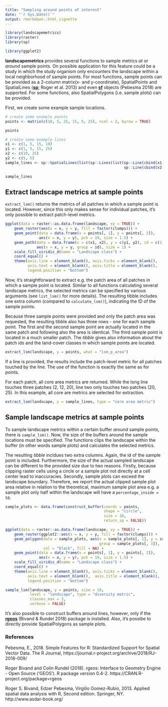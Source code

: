 ```yaml
---
title: "Sampling around points of interest"
date: "`r Sys.Date()`"
output: rmarkdown::html_vignette
---
```


```r
library(landscapemetrics)
library(raster)
library(sp)

library(ggplot2)
```

**landscapemetrics** provides several functions to sample metrics *at* or *around* sample points. On possible application for this feature could be a study in which the study organism only encounters the landscape within a local neighborhood of sample points. For most functions, sample points can be provided as a 2-column matrix(x- and y-coordinate), SpatialPoints and SpatialLines ([**sp**](https://cran.r-project.org/web/packages/sp/index.html); Roger et al. 2013) and even [**sf**](https://cran.r-project.org/web/packages/sf/index.html) objects (Pebesma 2018) are supported. For some functions, also SpatialPolygons (i.e. sample plots) can be provided.

First, we create some example sample locations.

```r
# create some example points
points <- matrix(c(10, 5, 25, 15, 5, 25), ncol = 2, byrow = TRUE)

points

# create some example lines
x1 <- c(1, 5, 15, 10)
y1 <- c(1, 5, 15, 25)
x2 <- c(10, 25)
y2 <- c(5, 5)
sample_lines <- sp::SpatialLines(list(sp::Lines(list(sp::Line(cbind(x1, y1)), 
                                                     sp::Line(cbind(x2, y2))), ID = "a")))

sample_lines
```

## Extract landscape metrics at sample points

`extract_lsm()` returns the metrics of all patches in which a sample point is located. However, since this only makes sense for individual patches, it's only possible to extract patch-level metrics.

```r
ggplot(data = raster::as.data.frame(landscape, xy = TRUE)) + 
    geom_raster(aes(x = x, y = y, fill = factor(clumps))) + 
    geom_point(data = data.frame(x = points[, 1], y = points[, 2]), 
               aes(x = x, y = y), pch = 19, size = 1.5) + 
    geom_path(data = data.frame(x = c(x1, x2), y = c(y1, y2), id = c(1, 1, 1, 1, 2, 2)), 
              aes(x = x, y = y, group = id), size = 1) + 
    scale_fill_viridis_d(name = "Landscape class") + 
    coord_equal() + 
    theme(axis.line = element_blank(), axis.ticks = element_blank(), 
          axis.text = element_blank(), axis.title = element_blank(), 
          legend.position = "bottom")
```

Now, it's straightforward to extract e.g. the patch area of all patches in which a sample point is located. Similar to all functions calculating several landscape metrics, the selected metrics can be specified by various arguments (see `list_lsm()` for more details). The resulting tibble includes one extra column (compared to `calculate_lsm()`), indicating the ID of the sample points.

Because three sample points were provided and only the patch area was requested, the resulting tibble also has three rows - one for each sample point. The first and the second sample point are actually located in the same patch and following also the area is identical. The third sample point is located in a much smaller patch. The *tibble* gives also information about the patch ids and the land-cover classes in which sample points are located.

```r
extract_lsm(landscape, y = points, what = "lsm_p_area")
```

If a line is provided, the results include the patch-level metric for all patches touched by the line. The use of the function is exactly the same as for points. 

For each patch, all core area metrics are returned. While the long line touches three patches (2, 12, 20), line two only touches two patches (20, 25). In this example, all core are metrics are selected for extraction.

```r
extract_lsm(landscape, y = sample_lines, type = "core area metric")
```

## Sample landscape metrics at sample points

To sample landscape metrics within a certain buffer *around* sample points, there is `sample_lsm()`. Now, the size of the buffers around the sample locations must be specified. The functions clips the landscape within the buffer (in other words sample plots) and calculates the selected metrics. 

The resulting *tibble* incldues two extra columns. Again, the id of the sample point is included. Furthermore, the size of the actual sampled landscape can be different to the provided size due to two reasons. Firstly, because clipping raster cells using a circle or a sample plot not directly at a cell center lead to inaccuracies. Secondly, sample plots can exceed the landscape boundary. Therefore, we report the actual clipped sample plot area relative in relation to the theoretical, maximum sample plot area e.g. a sample plot only half within the landscape will have a `percentage_inside = 50`.

```r
sample_plots <- data.frame(construct_buffer(coords = points, 
                                            shape = "circle", 
                                            size = 10, 
                                            return_sp = FALSE))

ggplot(data = raster::as.data.frame(landscape, xy = TRUE)) + 
    geom_raster(ggplot2::aes(x = x, y = y, fill = factor(clumps))) +
    geom_polygon(data = sample_plots, aes(x = sample_plots[, 1], y = sample_plots[, 2], 
                                          group = sample_plots[, 3]),
                 col = "black", fill = NA) +
    geom_point(data = data.frame(x = points[, 1], y = points[, 2]), 
               aes(x = x, y = y), pch = 19, size = 1.5) + 
    scale_fill_viridis_d(name = "Landscape class") + 
    coord_equal() + 
    theme(axis.line = element_blank(), axis.ticks = element_blank(),
          axis.text = element_blank(),  axis.title = element_blank(),
          legend.position = "bottom") 
```

```r
sample_lsm(landscape, y = points, size = 10, 
           level = "landscape", type = "diversity metric", 
           classes_max = 3,
           verbose = FALSE)
```

It's also possible to construct buffers around lines, however, only if the [**rgeos**](https://cran.r-project.org/web/packages/rgeos/index.html) (Bivand & Rundel 2018) package is installed. Also, it's possibe to directly provide SpatialPolygons as sample plots.

### References

Pebesma, E., 2018. Simple Features for R: Standardized Support for Spatial Vector Data. The R Journal, https://journal.r-project.org/archive/2018/RJ-2018-009/

Roger Bivand and Colin Rundel (2018). rgeos: Interface to Geometry Engine - Open Source ('GEOS'). R package version 0.4-2. https://CRAN.R-project.org/package=rgeos

Roger S. Bivand, Edzer Pebesma, Virgilio Gomez-Rubio, 2013. Applied spatial data analysis with R, Second edition. Springer, NY. http://www.asdar-book.org/
